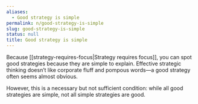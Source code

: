 ```yaml
---
aliases:
  - Good strategy is simple
permalink: n/good-strategy-is-simple
slug: good-strategy-is-simple
status: null
title: Good strategy is simple
---
```

Because [[strategy-requires-focus|Strategy requires focus]], you can spot good strategies because they are simple to explain. Effective strategic thinking doesn’t like corporate fluff and pompous words—a good strategy often seems almost obvious.

However, this is a necessary but not sufficient condition: while all good strategies are simple, not all simple strategies are good.
